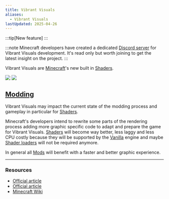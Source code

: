 ```yaml
---
title: Vibrant Visuals
aliases:
  - Vibrant Visuals
lastUpdated: 2025-04-26
---
```



:::tip[New feature]
:::

:::note
   Minecraft developers have created a dedicated [Discord server](https://discord.gg/2x2p2n8) for Vibrant
   Visuals development. It's read only but worth joining to get the latest
   insight on the project.
:::

Vibrant Visuals are [Minecraft](/minecraft)'s new built in [Shaders](/shader).

<Yb src="https://www.youtube.com/embed/jGNgh5zEFkY?si=1A9O7_v53dtgXbby&start=926" />

<Img src="https://www.minecraft.net/content/dam/minecraftnet/games/minecraft/screenshots/vv_JungleReflection_1170x500.jpg" />
<Img src="https://minecraft.wiki/images/Warm_vibrant_comparison.jpg" />

## [Modding](/modding)
Vibrant Visuals may impact the current state of the modding process and gameplay in particular for [Shaders](/shader).

Minecraft's developers intend to rewrite some parts of the rendering process adding more graphic specific code to adapt and prepare the game for Vibrant Visuals. [Shaders](/shader) will become way better, less laggy and less CPU costly because they will be supported by the [Vanilla](/vanilla) engine and maybe [Shader loaders](/shaderloader) will not be required anymore.

In general all [Mods](/mod) will benefit with a faster and better graphic experience.

---

### Resources
-  [Official article](https://www.minecraft.net/en-us/article/take-a-vibrant-test-flight)
-  [Official article](https://www.minecraft.net/en-us/article/minecraft-vibrant-visuals)
-  [Minecraft Wiki](https://minecraft.wiki/w/Vibrant_Visuals)
